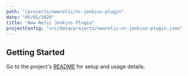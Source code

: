 ```yaml
---
path: "/projects/newrelic/nr-jenkins-plugin"
date: "05/01/2020"
title: "New Relic Jenkins Plugin"
projectConfig: "src/data/projects/newrelic-nr-jenkins-plugin.json"
---
```


## Getting Started

Go to the project's [README](https://github.com/newrelic/nr-jenkins-plugin#readme) for setup and usage details.





